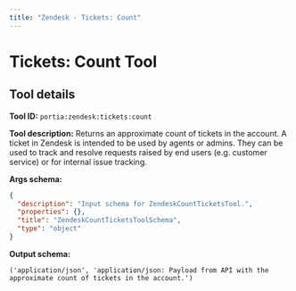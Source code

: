 ```yaml
---
title: "Zendesk - Tickets: Count"
---
```

<!-- WARNING: This file is auto-generated by generate_tool_docs.py. Do not edit manually. -->


# Tickets: Count Tool

<Intro />

## Tool details
**Tool ID:** `portia:zendesk:tickets:count`

**Tool description:** Returns an approximate count of tickets in the account. A ticket in Zendesk is intended to be used by agents or admins. They can be used to track and resolve requests raised by end users (e.g. customer service) or for internal issue tracking. 

**Args schema:**
```json
{
  "description": "Input schema for ZendeskCountTicketsTool.",
  "properties": {},
  "title": "ZendeskCountTicketsToolSchema",
  "type": "object"
}
```

**Output schema:**
```
('application/json', 'application/json: Payload from API with the approximate count of tickets in the account.')
```
